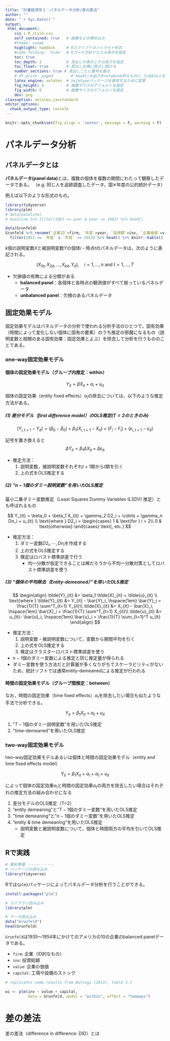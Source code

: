 ---
title: "計量経済学２：パネルデータ分析/差の差法"
author: ""
date: "`r Sys.Date()`"
output:
 html_document:
    css : R_style.css
    self_contained: true   # 画像などの埋め込み 
    #theme: cosmo
    highlight: haddock     # Rスクリプトのハイライト形式
    #code_folding: 'hide'  # Rコードの折りたたみ表示を設定
    toc: true
    toc_depth: 2           # 見出しの表示とその深さを指定
    toc_float: true        # 見出しを横に表示し続ける
    number_sections: true # 見出しごとに番号を振る
    # df_print: paged        # head()の出力をnotebook的なものに（tibbleと相性良）
    latex_engine: xelatex  # zxjatypeパッケージを使用するために変更
    fig_height: 4          # 画像サイズのデフォルトを設定
    fig_width: 6           # 画像サイズのデフォルトを設定
    dev: png
classoption: xelatex,ja=standard
editor_options: 
  chunk_output_type: console
---


```{r include = FALSE}
knitr::opts_chunk$set(fig.align = 'center', message = F, warning = F)
```

# パネルデータ分析

## パネルデータとは

**パネルデータ(panel data)**とは，複数の個体を複数の期間にわたって観察したデータである。
（e.g. 同じ人を追跡調査したデータ，国✕年度の公的統計データ）

例えば以下のような形式のもの。

```{r}
library(tidyverse)
library(plm)
# data(Gasoline)
# Gasoline %>% filter(1961 <= year & year <= 1963) %>% head()

data(Grunfeld)
Grunfeld %>% rename(`企業ID`=firm, `年度`=year, `投資額`=inv, `企業価値`=value, `資産額`=capital) %>%
  filter(1951 <= `年度` & `年度` <= 1953) %>% head() %>% knitr::kable()
```



$k$個の説明変数$X$と被説明変数$Y$の個体$i$・時点$t$のパネルデータは，次のように表記される。

$$
(X_{1it}, X_{2it},…,X_{kit}, Y_{it}), \hspace{1em} i = 1,…,n \text{ and } t = 1,…,T
$$




- 欠損値の有無による分類がある
    - **balanced panel**：各個体と各時点の観測値がすべて揃っているパネルデータ
    - **unbalanced panel**：欠損のあるパネルデータ


## 固定効果モデル

固定効果モデルはパネルデータの分析で使われる分析手法のひとつで，固有効果（時間によって変化しない個体に固有の要素）のうち推定の邪魔になるもの（説明変数と相関のある固有効果：固定効果とよぶ）を除去して分析を行うもののことである。

### one-way固定効果モデル

#### 個体の固定効果モデル（グループ内推定：within）{-}

$$
Y_{it} =  \beta X_{it} +\alpha_i + u_{it}
$$

個体の固定効果（entity fixed effects）$\alpha_i$の除去については，以下のような推定方法がある。

##### (1) 差分モデル（first difference model）のOLS推定($T=2$のときのみ){-}

$$
(Y_{i,t+1} - Y_{it}) = (\beta_0 - \beta_0) + \beta_1 (X_{i,t+1}-X_{it}) + (F_i - F_i) + (\varepsilon_{i,t+1} - \varepsilon_{it})
$$

記号を置き換えると
$$
\Delta Y_{it} = \beta_1 \Delta X_{it}+ \Delta \varepsilon_{it}
$$

- 推定方法：
  1. 説明変数，被説明変数それぞれ$t+1$期から$t$期を引く
  2. 上の式をOLS推定する


##### (2) “$n-1$個のダミー説明変数”を用いたOLS推定 {-}

最小二乗ダミー変数推定（Least Squares Dummy Variables (LSDV) 推定）とも呼ばれるもの

$$
Y_{it} = \beta_0 + \beta_1 X_{it} + \gamma_2 D2_i + \cdots + \gamma_n Dn_i + u_{it}  \\
  \text{where } D2_i = 
  \begin{cases}
  1 & \text{for } i = 2\\
  0 & \text{otherwise}
  \end{cases} \text{, etc.}
$$

- 推定方法：
  1. ダミー変数$D2_i, \cdots, Dn_i$を作成する
  2. 上の式をOLS推定する
  3. 検定はロバスト標準誤差で行う
     - 均一分散が仮定できることは稀だろうから不均一分散対策としてロバスト標準誤差を使う

##### (3) ”個体の平均除去（Entity-demeaned）”を用いたOLS推定{-}

$$
\begin{align}
\tilde{Y}_{it} &= \beta_1 \tilde{X}_{it} + \tilde{u}_{it} \\
\text{where }
\tilde{Y}_{it} &= Y_{it} - \bar{Y}_i, \hspace{1em}   \bar{Y}_i = \frac{1}{T} \sum^T_{t=1} Y_{it}\\
\tilde{X}_{it} &= X_{it} - \bar{X}_i, \hspace{1em} \bar{X}_i  = \frac{1}{T} \sum^T_{t=1} X_{it}\\
\tilde{u}_{it} &= u_{it}- \bar{u}_i, \hspace{1em} \bar{u}_i = \frac{1}{T} \sum_{t=1}^T u_{it}
\end{align}
$$

- 推定方法：
  1. 説明変数・被説明変数について，変数から期間平均を引く
  2. 上の式をOLS推定する
  3. 検定はクラスターロバスト標準誤差を使う
- $n-1$個のダミー変数による推定と同じ推定量が得られる
- ダミー変数を使う方法だと計算量が多くなりがちでスケーラビリティがないため，統計ソフトでは通常entity-demeanedによる推定が行われる


#### 時間の固定効果モデル（グループ間推定：between）{-}

なお，時間の固定効果（time fixed effects）$\alpha_t$を除去したい場合も似たような手法で分析できる。

$$
Y_{it} = \beta_1 X_{it} +\alpha_t + u_{it}
$$

1. ”$T-1$個のダミー説明変数”を用いたOLS推定
2. ”time-demeaned”を用いたOLS推定


### two-way固定効果モデル

two-way固定効果モデルあるいは個体と時間の固定効果モデル（entity and time fixed effects model）

$$
Y_{it} =\beta_1 X_{it} +\alpha_i + \alpha_t + u_{it}
$$

によって個体の固定効果$\alpha_i$と時間の固定効果$\alpha_t$の両方を除去したい場合はそれぞれの推定方法の組み合わせになる

1. 差分モデルのOLS推定（T=2）
2. ”entity demeaning”と”$T-1$個のダミー変数”を用いたOLS推定
3. ”time demeaning”と“$n-1$個のダミー変数”を用いたOLS推定
4. ”entity & time demeaning”を用いたOLS推定
     - 説明変数と被説明変数について，個体と時間両方の平均を引いてOLS推定
   

## Rで実践


```{r}
# 事前準備 ------------
# パッケージの読み込み
library(tidyverse)
```

Rでは`{plm}`パッケージによってパネルデータ分析を行うことができる。

```{r, eval=F}
install.packages("plm")
```


```{r}
# ライブラリ読み込み
library(plm)

# データ読み込み
data("Grunfeld")
head(Grunfeld)
```

`Grunfeld`は1935～1954年にかけてのアメリカの10の企業のbalanced panelデータである。

- `firm`: 企業（ID的なもの）
- `inv`: 投資総額
- `value`: 企業の価値
- `capital`: 工場や設備のストック

```{r}
# replicates some results from Baltagi (2013), table 3.1

wi <- plm(inv ~ value + capital,
          data = Grunfeld, model = "within", effect = "twoways")
```




# 差の差法

差の差法（difference in difference: DID）とは




